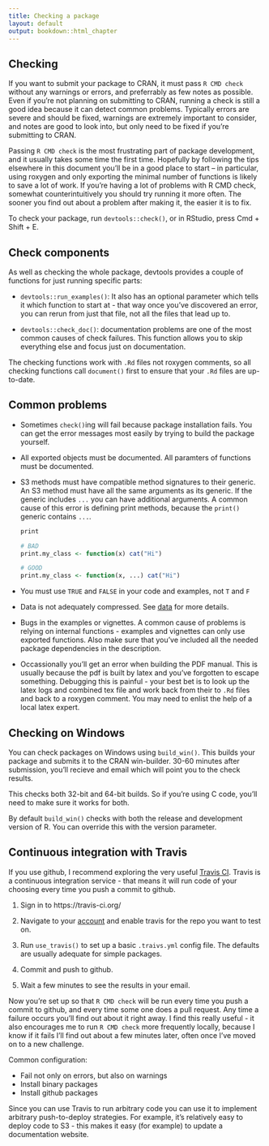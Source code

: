 ```yaml
---
title: Checking a package
layout: default
output: bookdown::html_chapter
---
```


## Checking

If you want to submit your package to CRAN, it must pass `R CMD check` without any warnings or errors, and preferrably as few notes as possible. Even if you're not planning on submitting to CRAN, running a check is still a good idea because it can detect common problems. Typically errors are severe and should be fixed, warnings are extremely important to consider, and notes are good to look into, but only need to be fixed if you're submitting to CRAN.

Passing `R CMD check` is the most frustrating part of package development, and it usually takes some time the first time. Hopefully by following the tips elsewhere in this document you'll be in a good place to start – in particular, using roxygen and only exporting the minimal number of functions is likely to save a lot of work.  If you're having a lot of problems with R CMD check, somewhat counterintuitively you should try running it more often. The sooner you find out about a problem after making it, the easier it is to fix.

To check your package, run `devtools::check()`, or in RStudio, press Cmd + Shift + E.

## Check components

As well as checking the whole package, devtools provides a couple of functions for just running specific parts:

* `devtools::run_examples()`: It also has an optional parameter which tells 
  it which function to start at - that way once you've discovered an error, 
  you can rerun from just that file, not all the files that lead up to.
  
* `devtools::check_doc()`: documentation problems are one of the most common
  causes of check failures. This function allows you to skip everything else
  and focus just on documentation.

The checking functions work with `.Rd` files not roxygen comments, so all checking functions call `document()` first to ensure that your `.Rd` files are up-to-date.

## Common problems

* Sometimes `check()`ing will fail because package installation fails. You
  can get the error messages most easily by trying to build the package
  yourself.
  
* All exported objects must be documented. All paramters of functions must
  be documented.

* S3 methods must have compatible method signatures to their generic. An 
  S3 method must have all the same arguments as its generic. If the generic 
  includes `...` you can have additional arguments. A common cause of this
  error is defining print methods, because the `print()` generic contains
  `...`.
  
    ```r
    print
    
    # BAD
    print.my_class <- function(x) cat("Hi")
    
    # GOOD
    print.my_class <- function(x, ...) cat("Hi")
    ```

* You must use `TRUE` and `FALSE` in your code and examples, not `T` and `F`

* Data is not adequately compressed. See [data](#data-cran) for more details.

* Bugs in the examples or vignettes. A common cause of problems is relying on 
  internal functions - examples and vignettes can only use exported functions.
  Also make sure that you've included all the needed package dependencies in 
  the description.

* Occassionally you'll get an error when building the PDF manual. This is 
  usually because the pdf is built by latex and you've forgotten to escape
  something. Debugging this is painful - your best bet is to look up the
  latex logs and combined tex file and work back from their to `.Rd` files 
  and back to a roxygen comment.  You may need to enlist the help of a local
  latex expert.

## Checking on Windows

You can check packages on Windows using `build_win()`. This builds your package and submits it to the CRAN win-builder. 30-60 minutes after submission, you'll recieve and email which will point you to the check results.

This checks both 32-bit and 64-bit builds. So if you're using C code, you'll need to make sure it works for both.

By default `build_win()` checks with both the release and development version of R. You can override this with the version parameter.

## Continuous integration with Travis

If you use github, I recommend exploring the very useful [Travis CI](https://travis-ci.org/). Travis is a continuous integration service - that means it will run code of your choosing every time you push a commit to github. 

1.  Sign in to https://travis-ci.org/

1.  Navigate to your [account](https://travis-ci.org/profile) and enable
    travis for the repo you want to test on.
   
1.  Run `use_travis()` to set up a basic `.traivs.yml` config file. The 
    defaults are usually adequate for simple packages.
    
1.  Commit and push to github.

1.  Wait a few minutes to see the results in your email.

Now you're set up so that `R CMD check` will be run every time you push a commit to github, and every time some one does a pull request.  Any time a failure occurs you'll find out about it right away. I find this really useful - it also encourages me to run `R CMD check` more frequently locally, because I know if it fails I'll find out about a few minutes later, often once I've moved on to a new challenge.

Common configuration:

* Fail not only on errors, but also on warnings
* Install binary packages
* Install github packages

Since you can use Travis to run arbitrary code you can use it to implement arbitrary push-to-deploy strategies. For example, it's relatively easy to deploy code to S3 - this makes it easy (for example) to update a documentation website.
